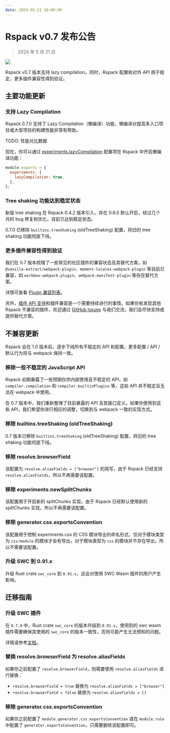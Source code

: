 ```yaml
---
date: 2024-05-21 16:00:00
---
```



# Rspack v0.7 发布公告

> 2024 年 5 月 21 日

![](https://assets.rspack.dev/rspack/rspack-banner-v0-7.png)

Rspack v0.7 版本支持 lazy compilation，同时，Rspack 配置和对外 API 趋于稳定，更多插件兼容性得到验证。

## 主要功能更新

### 支持 Lazy Compilation

Rspack 0.7.0 支持了 Lazy Compilation（懒编译）功能，懒编译对提高多入口项目或大型项目的构建性能非常有帮助。

TODO: 性能对比数据

现在，你可以通过 [experiments.lazyCompilation](/config/experiments#experimentslazycompilation) 配置项在 Rspack 中开启懒编译功能：

```file=rspack.config.js
module.exports = {
  experiments: {
    lazyCompilation: true,
  },
};
```

### Tree shaking 功能达到稳定状态

新版 tree shaking 在 Rspack 0.4.2 版本引入，并在 0.6.0 默认开启，经过几个月的 bug 修复和优化，目前已达到稳定状态。

0.7.0 已移除 `builtins.treeShaking` (oldTreeShaking) 配置，将旧的 tree shaking 功能彻底下线。

### 更多插件兼容性得到验证

我们在 0.7 版本梳理了一些常见的社区插件的兼容状态及其替代方案，如 `@vanilla-extract/webpack-plugin`、`moment-locales-webpack-plugin` 等目前已兼容，如 `workbox-webpack-plugin`、`webpack-manifest-plugin` 等存在替代方案。

详情可查看 [Plugin 兼容列表](/guide/compatibility/plugin)。

另外，[插件 API 支持](/api/plugin-api/index)和插件兼容是一个需要持续进行的事情，如果你有发现其他 Rspack 不兼容的插件，欢迎通过 [GitHub Issues](https://github.com/web-infra-dev/rspack/issues) 与我们交流，我们会尽快支持或提供替代方案。

## 不兼容更新

Rspack 会在 1.0 版本前，逐步下线所有不稳定的 API 和配置，更多配置 / API / 默认行为将与 webpack 保持一致。

### 移除一些不稳定的 JavaScript API

Rspack 初期暴露了一些预期仅供内部使用且不稳定的 API，如 `compiler.compilation` 和 `compiler.builtinPlugins` 等，这些 API 并不稳定且无法在 webpack 中使用。

在 0.7 版本中，我们重新整理了目前暴露的 API 及其接口定义。如果你使用到这些 API，我们希望你进行相应的调整，切换到与 webpack 一致的实现方式。

### 移除 builtins.treeShaking (oldTreeShaking)

0.7 版本已移除 `builtins.treeShaking` (oldTreeShaking) 配置，将旧的 tree shaking 功能彻底下线。

### 移除 resolve.browserField

该配置为 `resolve.aliasFields = ["browser"]` 的简写，由于 Rspack 已经支持 `resolve.aliasFields`，所以不再需要该配置。

### 移除 experiments.newSplitChunks

该配置用于开启新的 splitChunks 实现，由于 Rspack 已经默认使用新的 splitChunks 实现，所以不再需要该配置。

### 移除 generator.css.exportsConvention

该配置用于控制 experiments.css 的 CSS 模块导出的命名形式，仅对于模块类型为 `css/module` 的模块才会有导出，对于模块类型为 `css` 的模块并不存在导出，所以不需要该配置。

### 升级 SWC 到 0.91.x

升级 Rust crate `swc_core` 到 `0.91.x`，这会对使用 SWC Wasm 插件的用户产生影响。

## 迁移指南

### 升级 SWC 插件

在 `0.7.0` 中，Rust crate `swc_core` 的版本升级到 `0.91.x`，使用到的 swc wasm 插件需要确保其使用的 `swc_core` 的版本一致性，否则可能产生无法预知的问题。

详情请参考[文档](https://swc.rs/docs/plugin/selecting-swc-core#091x)。

### 替换 resolve.browserField 为 resolve.aliasFields

如果你之前配置了 `resolve.browserField`，则需要使用 `resolve.aliasFields` 进行替换：

- `resolve.browserField = true` 替换为 `resolve.aliasFields = ["browser"]`
- `resolve.browserField = false` 替换为 `resolve.aliasFields = []`

### 移除 generator.css.exportsConvention

如果你之前配置了 `module.generator.css.exportsConvention` 或在 `module.rule` 中配置了 `generator.exportsConvention`，只需要删除该配置即可。
